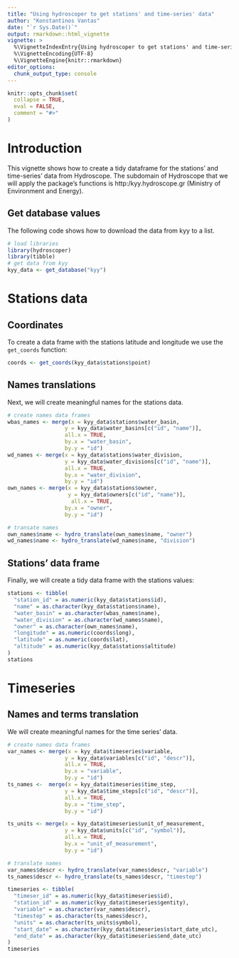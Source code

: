 ```yaml
---
title: "Using hydroscoper to get stations' and time-series' data"
author: "Konstantinos Vantas"
date: "`r Sys.Date()`"
output: rmarkdown::html_vignette
vignette: >
  %\VignetteIndexEntry{Using hydroscoper to get stations' and time-series' data}
  %\VignetteEncoding{UTF-8}
  %\VignetteEngine{knitr::rmarkdown}
editor_options: 
  chunk_output_type: console
---
```


```r
knitr::opts_chunk$set(
  collapse = TRUE,
  eval = FALSE,
  comment = "#>"
)
```

# Introduction

This vignette shows how to create a tidy dataframe for the stations' and time-series' data from Hydroscope. The subdomain of Hydroscope that we will apply the package's functions is http:/kyy.hydroscope.gr (Ministry of Environment and Energy).

## Get database values

The following code shows how to download the data from kyy to a list.

```r
# load libraries
library(hydroscoper)
library(tibble)
# get data from kyy
kyy_data <- get_database("kyy")

```

# Stations data

## Coordinates

To create a data frame with the stations latitude and longitude we use the `get_coords` function:

```r
coords <- get_coords(kyy_data$stations$point)
```

## Names translations

Next, we will create meaningful names for the stations data.

```r
# create names data frames
wbas_names <- merge(x = kyy_data$stations$water_basin,
                  y = kyy_data$water_basins[c("id", "name")],
                  all.x = TRUE,
                  by.x = "water_basin",
                  by.y = "id")
wd_names <- merge(x = kyy_data$stations$water_division,
                  y = kyy_data$water_divisions[c("id", "name")],
                  all.x = TRUE,
                  by.x = "water_division",
                  by.y = "id")
own_names <- merge(x = kyy_data$stations$owner,
                   y = kyy_data$owners[c("id", "name")],
                    all.x = TRUE,
                  by.x = "owner",
                  by.y = "id")

# transate names
own_names$name <- hydro_translate(own_names$name, "owner")
wd_names$name <- hydro_translate(wd_names$name, "division")
```

## Stations' data frame

Finally, we will create a tidy data frame with the stations values:
```r

stations <- tibble(
  "station_id" = as.numeric(kyy_data$stations$id),
  "name" = as.character(kyy_data$stations$name),
  "water_basin" = as.character(wbas_names$name),
  "water_division" = as.character(wd_names$name),
  "owner" = as.character(own_names$name),
  "longitude" = as.numeric(coords$long),
  "latitude" = as.numeric(coords$lat),
  "altitude" = as.numeric(kyy_data$stations$altitude)
)
stations
```

# Timeseries

## Names and terms translation

We will create meaningful names for the time series' data.

```r
# create names data frames
var_names <- merge(x = kyy_data$timeseries$variable,
                  y = kyy_data$variables[c("id", "descr")],
                  all.x = TRUE,
                  by.x = "variable",
                  by.y = "id")
ts_names <-  merge(x = kyy_data$timeseries$time_step,
                  y = kyy_data$time_steps[c("id", "descr")],
                  all.x = TRUE,
                  by.x = "time_step",
                  by.y = "id")

ts_units <- merge(x = kyy_data$timeseries$unit_of_measurement,
                  y = kyy_data$units[c("id", "symbol")],
                  all.x = TRUE,
                  by.x = "unit_of_measurement",
                  by.y = "id")

# translate names
var_names$descr <- hydro_translate(var_names$descr, "variable")
ts_names$descr <- hydro_translate(ts_names$descr, "timestep")


```

```r
timeseries <- tibble(
  "timeser_id" = as.numeric(kyy_data$timeseries$id),
  "station_id" = as.numeric(kyy_data$timeseries$gentity),
  "variable" = as.character(var_names$descr),
  "timestep" = as.character(ts_names$descr),
  "units" = as.character(ts_units$symbol),
  "start_date" = as.character(kyy_data$timeseries$start_date_utc),
  "end_date" = as.character(kyy_data$timeseries$end_date_utc)
)
timeseries
```


